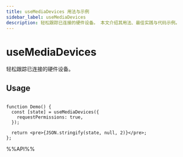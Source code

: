 ```yaml
---
title: useMediaDevices 用法与示例
sidebar_label: useMediaDevices
description: 轻松跟踪已连接的硬件设备。 本文介绍其用法、最佳实践与代码示例。
---
```

# useMediaDevices

轻松跟踪已连接的硬件设备。

## Usage

```tsx live

function Demo() {
  const [state] = useMediaDevices({
    requestPermissions: true,
  });

  return <pre>{JSON.stringify(state, null, 2)}</pre>;
};

```

%%API%%
